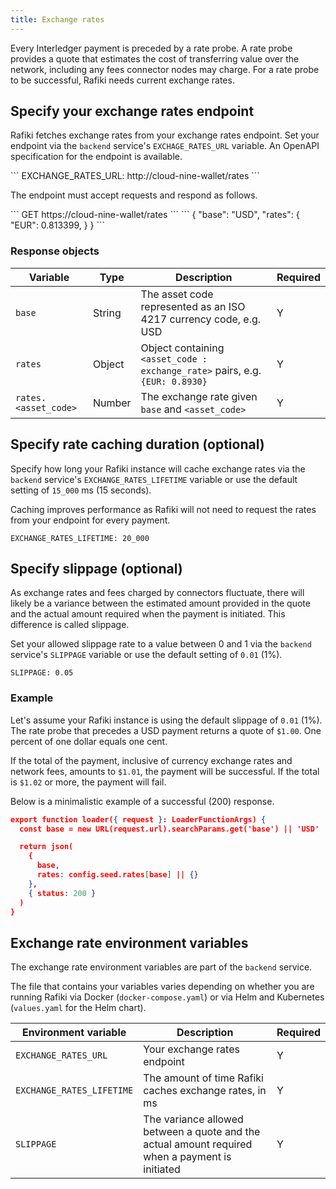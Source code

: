 ```yaml
---
title: Exchange rates
---
```



Every Interledger payment is preceded by a rate probe. A rate probe provides a quote that estimates the cost of transferring value over the network, including any fees connector nodes may charge. For a rate probe to be successful, Rafiki needs current exchange rates.

## Specify your exchange rates endpoint

Rafiki fetches exchange rates from your exchange rates endpoint. Set your endpoint via the `backend` service's `EXCHAGE_RATES_URL` variable. An <LinkOut href="https://github.com/interledger/rafiki/blob/main/packages/backend/src/openapi/specs/exchange-rates.yaml">OpenAPI specification</LinkOut> for the endpoint is available.

<CodeBlock title='Example'>
  ``` EXCHANGE_RATES_URL: http://cloud-nine-wallet/rates ```
</CodeBlock>

The endpoint must accept <Badge text="GET" variant="note" size="medium"/> requests and respond as follows.

<CodeBlock title='API request'>
  ``` GET https://cloud-nine-wallet/rates ```
</CodeBlock>

<CodeBlock title="API response">
```
{
    "base": "USD",
    "rates": {
        "EUR": 0.813399,
    }
}
```
</CodeBlock>

### Response objects

| Variable             | Type   | Description                                                                                                                        | Required |
| -------------------- | ------ | ---------------------------------------------------------------------------------------------------------------------------------- | -------- |
| `base`               | String | The asset code represented as an <LinkOut href="https://en.wikipedia.org/wiki/ISO_4217">ISO 4217</LinkOut> currency code, e.g. USD | Y        |
| `rates`              | Object | Object containing `<asset_code : exchange_rate>` pairs, e.g. `{EUR: 0.8930}`                                                       | Y        |
| `rates.<asset_code>` | Number | The exchange rate given `base` and `<asset_code>`                                                                                  | Y        |

## Specify rate caching duration (optional)

Specify how long your Rafiki instance will cache exchange rates via the `backend` service's `EXCHANGE_RATES_LIFETIME` variable or use the default setting of `15_000` ms (15 seconds).

Caching improves performance as Rafiki will not need to request the rates from your endpoint for every payment.

<CodeBlock title='Example'>``` EXCHANGE_RATES_LIFETIME: 20_000 ```</CodeBlock>

## Specify slippage (optional)

As exchange rates and fees charged by connectors fluctuate, there will likely be a variance between the estimated amount provided in the quote and the actual amount required when the payment is initiated. This difference is called slippage.

Set your allowed slippage rate to a value between 0 and 1 via the `backend` service's `SLIPPAGE` variable or use the default setting of `0.01` (1%).

<CodeBlock title='Example'>``` SLIPPAGE: 0.05 ```</CodeBlock>

### Example

Let's assume your Rafiki instance is using the default slippage of `0.01` (1%). The rate probe that precedes a USD payment returns a quote of `$1.00`. One percent of one dollar equals one cent.

If the total of the payment, inclusive of currency exchange rates and network fees, amounts to `$1.01`, the payment will be successful. If the total is `$1.02` or more, the payment will fail.

Below is a minimalistic example of a successful (200) response.

```json
export function loader({ request }: LoaderFunctionArgs) {
  const base = new URL(request.url).searchParams.get('base') || 'USD'

  return json(
    {
      base,
      rates: config.seed.rates[base] || {}
    },
    { status: 200 }
  )
}
```

## Exchange rate environment variables

The exchange rate environment variables are part of the `backend` service.

The file that contains your variables varies depending on whether you are running Rafiki via Docker (`docker-compose.yaml`) or via Helm and Kubernetes (`values.yaml` for the Helm chart).

| Environment variable      | Description                                                                                     | Required |
| ------------------------- | ----------------------------------------------------------------------------------------------- | -------- |
| `EXCHANGE_RATES_URL`      | Your exchange rates endpoint                                                                    | Y        |
| `EXCHANGE_RATES_LIFETIME` | The amount of time Rafiki caches exchange rates, in ms                                          | Y        |
| `SLIPPAGE`                | The variance allowed between a quote and the actual amount required when a payment is initiated | Y        |
